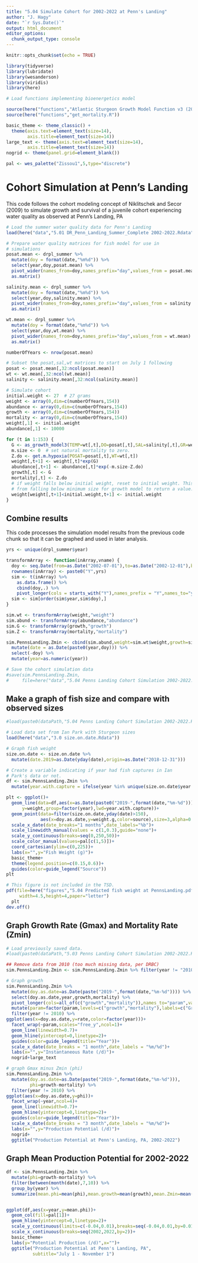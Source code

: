 ```yaml
---
title: "5.04 Simulate Cohort for 2002-2022 at Penn's Landing"
author: "J. Hagy"
date: "`r Sys.Date()`"
output: html_document
editor_options: 
  chunk_output_type: console
---
```


```r
knitr::opts_chunk$set(echo = TRUE)

library(tidyverse)
library(lubridate)
library(wesanderson)
library(viridis)
library(here)

# Load functions implementing bioenergetics model

source(here("functions","Atlantic Sturgeon Growth Model Function v3 (2023-06-13).R"))
source(here("functions","get_mortality.R"))

basic_theme <- theme_classic() +
  theme(axis.text=element_text(size=14),
        axis.title=element_text(size=14))
large_text <- theme(axis.text=element_text(size=14),
        axis.title=element_text(size=14))
nogrid <- theme(panel.grid=element_blank())

pal <- wes_palette("Zissou1",5,type="discrete")

```

# Cohort Simulation at Penn's Landing

This code follows the cohort modeling concept of Niklitschek and Secor (2009) to simulate growth and survival of a juvenile cohort experiencing water quality as observed at Penn's Landing, PA

```r

# Load the summer water quality data for Penn's Landing
load(here("data","5.01 DR_Penn_Landing_Summer_Complete 2002-2022.Rdata"))

# Prepare water quality matrices for fish model for use in 
# simulations
posat.mean <- drpl_summer %>%
  mutate(doy = format(date,"%m%d")) %>% 
  select(year,doy,posat.mean) %>% 
  pivot_wider(names_from=doy,names_prefix="day",values_from = posat.mean) %>% 
  as.matrix()

salinity.mean <- drpl_summer %>%
  mutate(doy = format(date,"%m%d")) %>% 
  select(year,doy,salinity.mean) %>% 
  pivot_wider(names_from=doy,names_prefix="day",values_from = salinity.mean) %>% 
  as.matrix()

wt.mean <- drpl_summer %>%
  mutate(doy = format(date,"%m%d")) %>% 
  select(year,doy,wt.mean) %>% 
  pivot_wider(names_from=doy,names_prefix="day",values_from = wt.mean) %>% 
  as.matrix()

numberOfYears <- nrow(posat.mean)

# Subset the posat,sal,wt matrices to start on July 1 following 
posat <- posat.mean[,32:ncol(posat.mean)]
wt <- wt.mean[,32:ncol(wt.mean)]
salinity <- salinity.mean[,32:ncol(salinity.mean)]

# Simulate cohort
initial.weight <- 27  # 27 grams
weight <- array(0,dim=c(numberOfYears,154))
abundance <- array(0,dim=c(numberOfYears,154))
growth <- array(0,dim=c(numberOfYears,154))
mortality <- array(0,dim=c(numberOfYears,154))
weight[,1] <- initial.weight
abundance[,1] <- 10000

for (t in 1:153) {
  G <- as_growth_model3(TEMP=wt[,t],DO=posat[,t],SAL=salinity[,t],GR=weight[,t])
  m.size <- 0  # set natural mortality to zero.
  Z.do <- get.m.hypoxia(POSAT=posat[,t],WT=wt[,t])
  weight[,t+1] <- weight[,t]*exp(G)
  abundance[,t+1] <- abundance[,t]*exp(-m.size-Z.do)
  growth[,t] <- G
  mortality[,t] <- Z.do
  # if weight falls below initial weight, reset to initial weight. This prevents weight
  # from falling below minimum size for growth model to return a value.
  weight[weight[,t+1]<initial.weight,t+1] <- initial.weight
}

```

## Combine results
This code processes the simulation model results from the previous code chunk so that it can be graphed and used in later analysis.

```r

yrs <- unique(drpl_summer$year)

transformArray <- function(inArray,vname) {
  doy <- seq.Date(from=as.Date("2002-07-01"),to=as.Date("2002-12-01"),by="1 day") %>% format(.,format="-%m-%d")
  rownames(inArray) <- paste0("Y",yrs)
  sim <- t(inArray) %>% 
    as.data.frame() %>% 
    cbind(doy,.) %>% 
    pivot_longer(cols = starts_with("Y"),names_prefix = "Y",names_to="year",values_to = vname) 
  sim <- sim[order(sim$year,sim$doy),]
}

sim.wt <- transformArray(weight,"weight")
sim.abund <- transformArray(abundance,"abundance")
sim.G <- transformArray(growth,"growth")
sim.Z <- transformArray(mortality,"mortality")

sim.PennsLanding.Zmin <- cbind(sim.abund,weight=sim.wt$weight,growth=sim.G$growth,mortality=sim.Z$mortality) %>% 
  mutate(date = as.Date(paste0(year,doy))) %>% 
  select(-doy) %>% 
  mutate(year=as.numeric(year))

# Save the cohort simulation data
#save(sim.PennsLanding.Zmin,
#     file=here("data","5.04 Penns Landing Cohort Simulation 2002-2022.Rdata"))

```

## Make a graph of fish size and compare with observed sizes

```r

#load(paste0(dataPath,"5.04 Penns Landing Cohort Simulation 2002-2022.Rdata"))

# Load data set from Ian Park with Sturgeon sizes
load(here("data","3.0 size.on.date.Rdata"))

# Graph fish weight
size.on.date <- size.on.date %>% 
  mutate(date.2019=as.Date(yday(date),origin=as.Date("2018-12-31")))

# Create a variable indicating if year had fish captures in Ian
# Park's data or not.
df <- sim.PennsLanding.Zmin %>% 
  mutate(year.with.capture = ifelse(year %in% unique(size.on.date$year.capture),"With Capture","No Captures")) %>% mutate(year.with.capture=factor(year.with.capture,levels=c("With Capture","No Captures")))

plt <- ggplot()+
  geom_line(data=df,aes(x=as.Date(paste0("2019-",format(date,"%m-%d"))),
      y=weight,group=factor(year),lwd=year.with.capture))+
  geom_point(data=filter(size.on.date,yday(date)>150),
             aes(x=doy.as.date,y=weight.g,color=source),size=3,alpha=0.5)+
  scale_x_date(date_breaks="1 months",date_labels="%b")+
  scale_linewidth_manual(values = c(1,0.3),guide="none")+
  scale_y_continuous(breaks=seq(0,250,50))+
  scale_color_manual(values=pal[c(1,5)])+
  coord_cartesian(ylim=c(0,225))+
  labs(x="",y="Fish Weight (g)")+
  basic_theme+
  theme(legend.position=c(0.15,0.6))+
  guides(color=guide_legend("Source"))
plt

# This figure is not included in the TSD.
pdf(file=here("figures","5.04 Predicted fish weight at PennsLanding.pdf"),
     width=4.5,height=4,paper="letter")
  plt
dev.off()

```

## Graph Growth Rate (Gmax) and Mortality Rate (Zmin)

```r

# Load previously saved data.
#load(paste0(dataPath,"5.03 Penns Landing Cohort Simulation 2002-2022.Rdata"))

## Remove data from 2010 (too much missing data, per DRBC)
sim.PennsLanding.Zmin <- sim.PennsLanding.Zmin %>% filter(year != "2010" )

# Graph growth
sim.PennsLanding.Zmin %>% 
  mutate(doy.as.date=as.Date(paste("2019-",format(date,"%m-%d")))) %>%
  select(doy.as.date,year,growth,mortality) %>% 
  pivot_longer(cols=all_of(c("growth","mortality")),names_to="param",values_to = "rate") %>% 
  mutate(param=factor(param,levels=c("growth","mortality"),labels=c("Growth","Mortality"))) %>% 
  filter(year != 2010) %>% 
ggplot(aes(x=doy.as.date,y=rate,color=factor(year)))+
  facet_wrap(~param,scales="free_y",ncol=1)+
  geom_line(linewidth=0.7)+
  geom_hline(yintercept=0,linetype=2)+
  guides(color=guide_legend(title="Year"))+
  scale_x_date(date_breaks = "1 month",date_labels = "%m/%d")+
  labs(x="",y="Instantaneous Rate (/d)")+
  nogrid+large_text

# graph Gmax minus Zmin (phi)
sim.PennsLanding.Zmin %>% 
  mutate(doy.as.date=as.Date(paste("2019-",format(date,"%m-%d"))),
         phi=growth-mortality) %>%
  filter(year != 2010) %>% 
ggplot(aes(x=doy.as.date,y=phi))+
  facet_wrap(~year,ncol=4)+
  geom_line(linewidth=0.7)+
  geom_hline(yintercept=0,linetype=2)+
  guides(color=guide_legend(title="Year"))+
  scale_x_date(date_breaks = "3 month",date_labels = "%m/%d")+
  labs(x="",y="Production Potential (/d)")+
  nogrid+
  ggtitle("Production Potential at Penn's Landing, PA, 2002-2022")

```

## Graph Mean Production Potential for 2002-2022

```r

df <- sim.PennsLanding.Zmin %>% 
  mutate(phi=growth-mortality) %>% 
  filter(between(month(date),7,10)) %>% 
  group_by(year) %>% 
  summarize(mean.phi=mean(phi),mean.growth=mean(growth),mean.Zmin=mean(mortality))


ggplot(df,aes(x=year,y=mean.phi))+
  geom_col(fill=pal[1])+
  geom_hline(yintercept=0,linetype=2)+
  scale_y_continuous(limits=c(-0.04,0.01),breaks=seq(-0.04,0.01,by=0.01))+
  scale_x_continuous(breaks=seq(2002,2022,by=2))+
  basic_theme+
  labs(y="Potential Production (/d)",x="")+
  ggtitle("Production Potential at Penn's Landing, PA",
          subtitle="July 1 - November 1")

```
